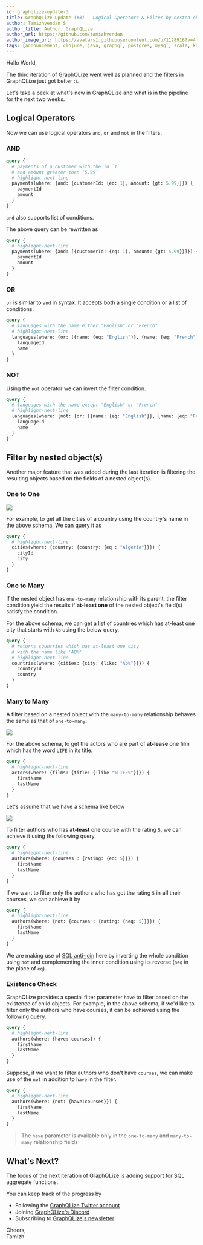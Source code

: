 ```yaml
---
id: graphqlize-update-3
title: GraphQLize Update (#3) - Logical Operators & Filter by nested objects.
author: Tamizhvendan S
author_title: Author, GraphQLize
author_url: https://github.com/tamizhvendan
author_image_url: https://avatars1.githubusercontent.com/u/1128916?v=4
tags: [announcement, clojure, java, graphql, postgres, mysql, scala, kotlin]
---
```


Hello World, 

The third iteration of [GraphQLize](https://www.graphqlize.org) went well as planned and the filters in GraphQLize just got better :). 

Let's take a peek at what's new in GraphQLize and what is in the pipeline for the next two weeks.

<!--truncate-->

## Logical Operators

Now we can use logical operators `and`, `or` and `not` in the filters.

### AND

```graphql
query {
  # payments of a customer with the id `1` 
  # and amount greater than `5.99`
  # highlight-next-line
  payments(where: {and: {customerId: {eq: 1}, amount: {gt: 5.99}}}) {
    paymentId
    amount
  }
}
```

`and` also supports list of conditions. 

The above query can be rewritten as

```graphql
query {
  # highlight-next-line 
  payments(where: {and: [{customerId: {eq: 1}, amount: {gt: 5.99}}]}) {
    paymentId
    amount
  }
}
```

### OR

`or` is similar to `and` in syntax. It accepts both a single condition or a list of conditions. 

```graphql
query {
  # languages with the name either "English" or "French"
  # highlight-next-line
  languages(where: {or: [{name: {eq: "English"}}, {name: {eq: "French"}}]}) {
    languageId
    name
  }
}
```

### NOT

Using the `not` operator we can invert the filter condition. 

```graphql
query {
  # languages with the name except "English" or "French"
  # highlight-next-line
  languages(where: {not: {or: [{name: {eq: "English"}}, {name: {eq: "French"}}]}}) {
    languageId
    name
  }
}
```

## Filter by nested object(s)

Another major feature that was added during the last iteration is filtering the resulting objects based on the fields of a nested object(s).

### One to One

![](/img/address_city_country_er_diagram.png)

For example, to get all the cities of a country using the country's name in the above schema, We can query it as 

```graphql
query {
  # highlight-next-line
  cities(where: {country: {country: {eq : "Algeria"}}}) {
    cityId
    city
  }
}
```

### One to Many

If the nested object has `one-to-many` relationship with its parent, the filter condition yield the results if **at-least one** of the nested object's field(s) satisfy the condition.

For the above schema, we can get a list of countries which has at-least one city that starts with `Ab` using the below query.

```graphql
query {
  # returns countries which has at-least one city 
  # with the name like 'AB%'
  # highlight-next-line
  countries(where: {cities: {city: {like: "Ab%"}}}) {
    countryId
    country
  }
}
```

### Many to Many

A filter based on a nested object with the `many-to-many` relationship behaves the same as that of `one-to-many`.

![](/img/film_actor_er_diagram.png)

For the above schema, to get the actors who are part of **at-lease** one film which has the word `LIFE` in its title.

```graphql
query {
  # highlight-next-line
  actors(where: {films: {title: {:like "%LIFE%"}}}) {
    firstName
    lastName
  }
}
```

Let's assume that we have a schema like below 

![](/img/author_course_er_diagram.png)

To filter authors who has **at-least** one course with the rating `5`, we can achieve it using the following query.

```graphql
query {
  # highlight-next-line
  authors(where: {courses : {rating: {eq: 5}}}) {
    firstName
    lastName
  }
}
```

If we want to filter only the authors who has got the rating `5` in **all** their courses, we can achieve it by

```graphql
query {
  # highlight-next-line
  authors(where: {not: {courses : {rating: {neq: 5}}}}) {
    firstName
    lastName
  }
}
```

We are making use of [SQL anti-join](https://gerardnico.com/data/type/relation/sql/anti_join) here by inverting the whole condition using `not` and complementing the inner condition using its reverse (`neq` in the place of `eq`).

### Existence Check

GraphQLize provides a special filter parameter `have` to filter based on the existence of child objects. For example, in the above schema, if we'd like to filter only the authors who have courses, it can be achieved using the following query.

```graphql
query {
  # highlight-next-line
  authors(where: {have: courses}) {
    firstName
    lastName
  }
}
```

Suppose, if we want to filter authors who don't have `courses`, we can make use of the `not` in addition to `have` in the filter.

```graphql
query {
  # highlight-next-line
  authors(where: {not: {have:courses}}) {
    firstName
    lastName
  }
}
```

> The `have` parameter is available only in the `one-to-many` and `many-to-many` relationship fields


## What's Next?

The focus of the next iteration of GraphQLize is adding support for SQL aggregate functions. 

You can keep track of the progress by

- Following the [GraphQLize Twitter account](https://twitter.com/graphqlize)
- Joining [GraphQLize's Discord](https://discord.gg/akkdPqf)
- Subscribing to [GraphQLize's newsletter](https://tinyletter.com/graphqlize-org)

Cheers,  
Tamizh
